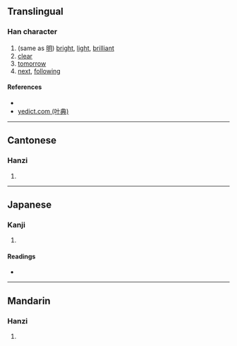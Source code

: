 {{character info/new}}
==Translingual==

===Han character===
{{Han char|rn=72|rad=日|as=05|sn=9|four=|canj=AOHH|ids=⿰日㐱}}

# (same as [[明]]) [[bright]], [[light]], [[brilliant]]
# [[clear]]
# [[tomorrow]]
# [[next]], [[following]]

====References====
* {{Han ref|kx=0493.040|dkj=13842|dj=0856.050|hdz=21502.060|uh=6623|ud=26147}}
* [http://yedict.com/htm/66/6623.htm yedict.com (叶典)]

----

==Cantonese==

===Hanzi===
{{yue-hanzi|jyut=[[can2]]|y=chan2}}

# {{defn|lang=yue|sort=日05}}

----

==Japanese==

===Kanji===
{{ja-kanji|grade=|rs=日05}}

# {{defn|lang=ja|sort=日05}}

====Readings====
* {{ja-readings|on=[[しん]] (shin)|kun=[[あきらか]] (akiraka)}}

----

==Mandarin==

===Hanzi===
{{cmn-hanzi|pin=[[zhěn]] ([[zhen3]])|wg=chen<sup>3</sup>}}

# {{defn|lang=cmn|sort=日05}}